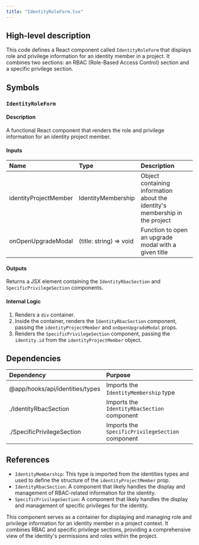 ```yaml
---
title: "IdentityRoleForm.tsx"
---
```


## High-level description
This code defines a React component called `IdentityRoleForm` that displays role and privilege information for an identity member in a project. It combines two sections: an RBAC (Role-Based Access Control) section and a specific privilege section.

## Symbols

### `IdentityRoleForm`
#### Description
A functional React component that renders the role and privilege information for an identity project member.

#### Inputs
| Name | Type | Description |
|:-----|:-----|:------------|
| identityProjectMember | IdentityMembership | Object containing information about the identity's membership in the project |
| onOpenUpgradeModal | (title: string) =&gt; void | Function to open an upgrade modal with a given title |

#### Outputs
Returns a JSX element containing the `IdentityRbacSection` and `SpecificPrivilegeSection` components.

#### Internal Logic
1. Renders a `div` container.
2. Inside the container, renders the `IdentityRbacSection` component, passing the `identityProjectMember` and `onOpenUpgradeModal` props.
3. Renders the `SpecificPrivilegeSection` component, passing the `identity.id` from the `identityProjectMember` object.

## Dependencies
| Dependency | Purpose |
|:-----------|:--------|
| @app/hooks/api/identities/types | Imports the `IdentityMembership` type |
| ./IdentityRbacSection | Imports the `IdentityRbacSection` component |
| ./SpecificPrivilegeSection | Imports the `SpecificPrivilegeSection` component |

## References
- `IdentityMembership`: This type is imported from the identities types and used to define the structure of the `identityProjectMember` prop.
- `IdentityRbacSection`: A component that likely handles the display and management of RBAC-related information for the identity.
- `SpecificPrivilegeSection`: A component that likely handles the display and management of specific privileges for the identity.

This component serves as a container for displaying and managing role and privilege information for an identity member in a project context. It combines RBAC and specific privilege sections, providing a comprehensive view of the identity's permissions and roles within the project.